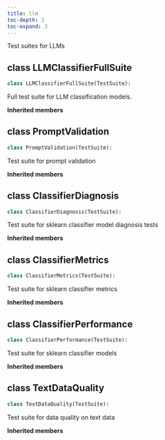 ```yaml
---
title: llm
toc-depth: 3
toc-expand: 3
---
```


Test suites for LLMs

## [class]{.muted} LLMClassifierFullSuite

```python
class LLMClassifierFullSuite(TestSuite):
```

Full test suite for LLM classification models.

**Inherited members**

## [class]{.muted} PromptValidation

```python
class PromptValidation(TestSuite):
```

Test suite for prompt validation

**Inherited members**

## [class]{.muted} ClassifierDiagnosis

```python
class ClassifierDiagnosis(TestSuite):
```

Test suite for sklearn classifier model diagnosis tests

**Inherited members**

## [class]{.muted} ClassifierMetrics

```python
class ClassifierMetrics(TestSuite):
```

Test suite for sklearn classifier metrics

**Inherited members**

## [class]{.muted} ClassifierPerformance

```python
class ClassifierPerformance(TestSuite):
```

Test suite for sklearn classifier models

**Inherited members**

## [class]{.muted} TextDataQuality

```python
class TextDataQuality(TestSuite):
```

Test suite for data quality on text data

**Inherited members**
